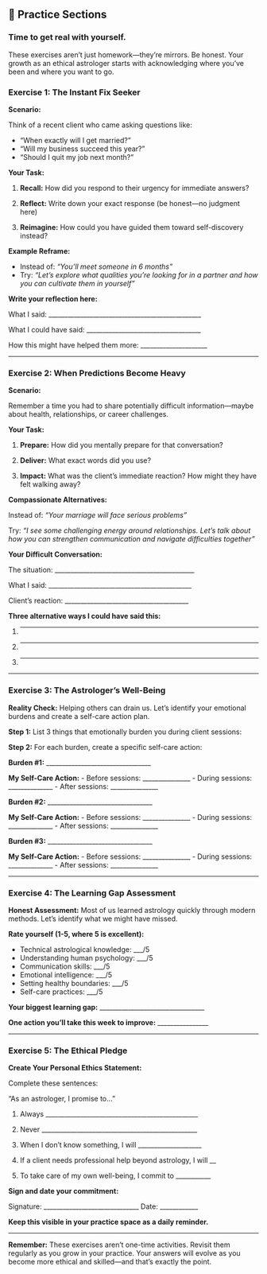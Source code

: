 ## 📝 Practice Sections {.practice-header}

### Time to get real with yourself. {.exercise-title}

These exercises aren't just homework—they're mirrors. Be honest. Your growth as an ethical astrologer starts with acknowledging where you've been and where you want to go.

### **Exercise 1: The Instant Fix Seeker** {.exercise-title}

::: {.step-box}

**Scenario:** 

Think of a recent client who came asking questions like:

- "When exactly will I get married?"
- "Will my business succeed this year?"
- "Should I quit my job next month?"

:::

**Your Task:**

1. **Recall:** How did you respond to their urgency for immediate answers?

2. **Reflect:** Write down your exact response (be honest—no judgment here)

3. **Reimagine:** How could you have guided them toward self-discovery instead?

**Example Reframe:**

- Instead of: *"You'll meet someone in 6 months"*
- Try: *"Let's explore what qualities you're looking for in a partner and how you can cultivate them in yourself"*

::: {.writing-space}
**Write your reflection here:**

What I said: ________________________________________________

What I could have said: ____________________________________

How this might have helped them more: _____________________
:::

---

### **Exercise 2: When Predictions Become Heavy** {.exercise-title}

::: {.step-box}
**Scenario:** 

Remember a time you had to share potentially difficult information—maybe about health, relationships, or career challenges.
:::

**Your Task:**

1. **Prepare:** How did you mentally prepare for that conversation?

2. **Deliver:** What exact words did you use?

3. **Impact:** What was the client's immediate reaction? How might they have felt walking away?

**Compassionate Alternatives:**

Instead of: *"Your marriage will face serious problems"*

Try: *"I see some challenging energy around relationships. Let's talk about how you can strengthen communication and navigate difficulties together"*

::: {.writing-space}
**Your Difficult Conversation:**

The situation: ____________________________________________

What I said: _____________________________________________

Client's reaction: _______________________________________

**Three alternative ways I could have said this:**

1. ____________________________________________________

2. ____________________________________________________

3. ____________________________________________________
:::

---

### **Exercise 3: The Astrologer's Well-Being** {.exercise-title}

::: {.exercise-box}
**Reality Check:** Helping others can drain us. Let's identify your emotional burdens and create a self-care action plan.

**Step 1:** List 3 things that emotionally burden you during client sessions:

**Step 2:** For each burden, create a specific self-care action:
:::

::: {.wellbeing-grid}

**Burden #1:**
_________________________________

**My Self-Care Action:**
- Before sessions: _______________
- During sessions: ______________
- After sessions: _______________

**Burden #2:**
_________________________________

**My Self-Care Action:**
- Before sessions: _______________
- During sessions: ______________
- After sessions: _______________

**Burden #3:**
_________________________________

**My Self-Care Action:**
- Before sessions: _______________
- During sessions: ______________
- After sessions: _______________

:::

---

### **Exercise 4: The Learning Gap Assessment** {.exercise-title}

::: {.exercise-box}
**Honest Assessment:** Most of us learned astrology quickly through modern methods. Let's identify what we might have missed.

**Rate yourself (1-5, where 5 is excellent):**

- Technical astrological knowledge: ___/5
- Understanding human psychology: ___/5  
- Communication skills: ___/5
- Emotional intelligence: ___/5
- Setting healthy boundaries: ___/5
- Self-care practices: ___/5

**Your biggest learning gap:** _________________________________

**One action you'll take this week to improve:** ________________
:::

---

### **Exercise 5: The Ethical Pledge** {.exercise-title}

::: {.exercise-box}
**Create Your Personal Ethics Statement:**

Complete these sentences:

"As an astrologer, I promise to..."

1. Always ________________________________________________

2. Never _________________________________________________

3. When I don't know something, I will ____________________

4. If a client needs professional help beyond astrology, I will __

5. To take care of my own well-being, I commit to ___________

**Sign and date your commitment:**

Signature: ______________________________ Date: ____________

**Keep this visible in your practice space as a daily reminder.**
:::

---

**Remember:** These exercises aren't one-time activities. Revisit them regularly as you grow in your practice. Your answers will evolve as you become more ethical and skilled—and that's exactly the point.
